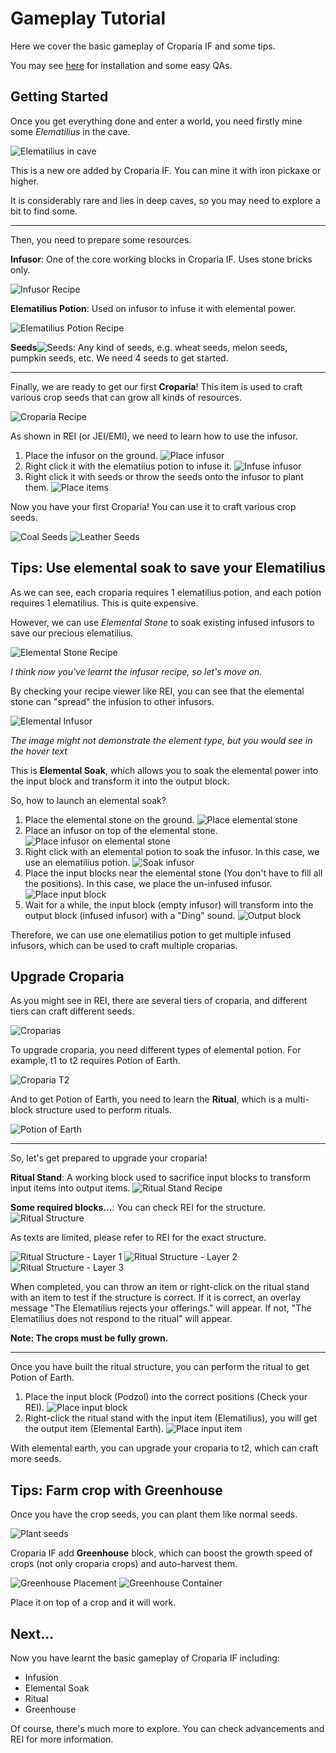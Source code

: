 # Gameplay Tutorial

Here we cover the basic gameplay of Croparia IF and some tips.

You may see [here](begin.md) for installation and some easy QAs.

## Getting Started

Once you get everything done and enter a world, you need firstly mine some _Elematilius_ in the cave.

![Elematilius in cave](/img/elematilius_in_cave.png)

This is a new ore added by Croparia IF. You can mine it with iron pickaxe or higher.

It is considerably rare and lies in deep caves, so you may need to explore a bit to find some.

---

Then, you need to prepare some resources.

**Infusor**: One of the core working blocks in Croparia IF. Uses stone bricks only.

![Infusor Recipe](/img/recipe/infusor.png)

**Elematilius Potion**: Used on infusor to infuse it with elemental power.

![Elematilius Potion Recipe](/img/recipe/elematilius_potion.png)

**Seeds**![Seeds](/img/item/wheat_seeds.png): Any kind of seeds, e.g. wheat seeds, melon seeds, pumpkin seeds, etc. We
need 4 seeds to get started.

---

Finally, we are ready to get our first **Croparia**! This item is used to craft various crop seeds that can grow all
kinds of resources.

![Croparia Recipe](/img/recipe/croparia.png)

As shown in REI (or JEI/EMI), we need to learn how to use the infusor.

1. Place the infusor on the ground.
![Place infusor](/img/place_infusor.png)
2. Right click it with the elematiius potion to infuse it.
![Infuse infusor](/img/infuse_infusor.png)
3. Right click it with seeds or throw the seeds onto the infusor to plant them.
![Place items](/img/infusor_place_item.png)

Now you have your first Croparia! You can use it to craft various crop seeds.

![Coal Seeds](/img/recipe/coal_seeds.png)
![Leather Seeds](/img/recipe/leather_seeds.png)

## Tips: Use elemental soak to save your **Elematilius**

As we can see, each croparia requires 1 elematilius potion, and each potion requires 1 elematilius. This is quite expensive.

However, we can use *Elemental Stone* to soak existing infused infusors to save our precious elematilius.

![Elemental Stone Recipe](/img/recipe/elemental_stone.png)

_I think now you've learnt the infusor recipe, so let's move on._

By checking your recipe viewer like REI, you can see that the elemental stone can "spread" the infusion to other infusors.

![Elemental Infusor](/img/recipe/elemental_infusor.png)

_The image might not demonstrate the element type, but you would see in the hover text_

This is **Elemental Soak**, which allows you to soak the elemental power into the input block and transform it into the
output block.

So, how to launch an elemental soak?

1. Place the elemental stone on the ground.
![Place elemental stone](/img/soak_place_elemental_stone.png)
2. Place an infusor on top of the elemental stone.
![Place infusor on elemental stone](/img/soak_place_infusor.png)
3. Right click with an elemental potion to soak the infusor. In this case, we use an elematilius potion.
![Soak infusor](/img/soak_infuse_infusor.png)
4. Place the input blocks near the elemental stone (You don't have to fill all the positions). In this case, we place
the un-infused infusor.
![Place input block](/img/soak_place_input_block.png)
5. Wait for a while, the input block (empty infusor) will transform into the output block (infused infusor) with a
"Ding" sound.
![Output block](/img/soak_output_block.png)

Therefore, we can use one elematilius potion to get multiple infused infusors, which can be used to craft multiple
croparias.

## Upgrade Croparia

As you might see in REI, there are several tiers of croparia, and different tiers can craft different seeds.

![Croparias](/img/item/croparias.png)

To upgrade croparia, you need different types of elemental potion. For example, t1 to t2 requires Potion of Earth.

![Croparia T2](/img/recipe/croparia2.png)

And to get Potion of Earth, you need to learn the **Ritual**, which is a multi-block structure used to perform rituals.

![Potion of Earth](/img/recipe/potion_earth.png)

---

So, let's get prepared to upgrade your croparia!

**Ritual Stand**: A working block used to sacrifice input blocks to transform input items into output items.
![Ritual Stand Recipe](/img/recipe/ritual_stand.png)

**Some required blocks...**: You can check REI for the structure.
![Ritual Structure](/img/recipe/ritual.png)

As texts are limited, please refer to REI for the exact structure.
<div style={{display: 'flex', flexDirection: 'row', overflowX: 'auto'}}>
    <img style={{margin: '1mm'}} src={require("@site/static/img/ritual_1_1.png").default}
         alt="Ritual Structure - Layer 1"/>
    <img style={{margin: '1mm'}} src={require("@site/static/img/ritual_1_2.png").default}
         alt="Ritual Structure - Layer 2"/>
    <img style={{margin: '1mm'}} src={require("@site/static/img/ritual_1_3.png").default}
         alt="Ritual Structure - Layer 3"/>
</div>

When completed, you can throw an item or right-click on the ritual stand with an item to test if the structure is correct.
If it is correct, an overlay message "The Elematilius rejects your offerings." will appear.
If not, "The Elematilius does not respond to the ritual" will appear.

**Note: The crops must be fully grown.**

---

Once you have built the ritual structure, you can perform the ritual to get Potion of Earth.

1. Place the input block (Podzol) into the correct positions (Check your REI).
![Place input block](/img/ritual_place_input_block.png)
2. Right-click the ritual stand with the input item (Elematilius), you will get the output item (Elemental Earth).
![Place input item](/img/ritual_place_input_item.png)

With elemental earth, you can upgrade your croparia to t2, which can craft more seeds.

## Tips: Farm crop with Greenhouse

Once you have the crop seeds, you can plant them like normal seeds.

![Plant seeds](/img/plant_seeds.png)

Croparia IF add **Greenhouse** block, which can boost the growth speed of crops (not only croparia crops) and
auto-harvest them.

<div style={{display: 'flex', flexDirection: 'row', overflowX: 'auto'}}>
    <img style={{margin: '1mm'}} src={require("@site/static/img/greenhouse_place.png").default}
         alt="Greenhouse Placement"/>
    <img style={{margin: '1mm'}} src={require("@site/static/img/greenhouse_container.png").default}
         alt="Greenhouse Container"/>
</div>

Place it on top of a crop and it will work.

## Next...

Now you have learnt the basic gameplay of Croparia IF including:

- Infusion
- Elemental Soak
- Ritual
- Greenhouse

Of course, there's much more to explore. You can check advancements and REI for more information.